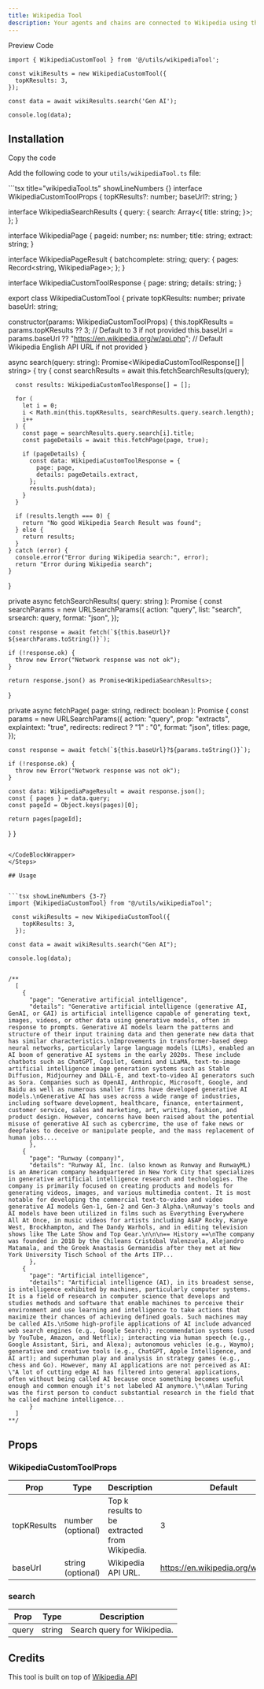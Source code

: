 ```yaml
---
title: Wikipedia Tool
description: Your agents and chains are connected to Wikipedia using the WikipediaCustomTool.
---
```


<Tabs defaultValue="preview">

<TabsList>
  <TabsTrigger value="preview">Preview</TabsTrigger>
  <TabsTrigger value="code">Code</TabsTrigger>
</TabsList>

<TabsContent value="preview">
  <ComponentPreviewTemp>
    <WikipediaToolDemo />
  </ComponentPreviewTemp>
</TabsContent>

<TabsContent value="code">

<CodeBlockWrapper>

```tsx showLineNumbers {3-7}
import { WikipediaCustomTool } from '@/utils/wikipediaTool';

const wikiResults = new WikipediaCustomTool({
  topKResults: 3,
});

const data = await wikiResults.search('Gen AI');

console.log(data);
```

</CodeBlockWrapper>

</TabsContent>

</Tabs>

## Installation

<Steps>

<Step>Copy the code</Step>

Add the following code to your `utils/wikipediaTool.ts` file:

<CodeBlockWrapper>
```tsx title="wikipediaTool.ts" showLineNumbers {}
interface WikipediaCustomToolProps {
  topKResults?: number;
  baseUrl?: string;
}

interface WikipediaSearchResults {
  query: {
    search: Array<{
      title: string;
    }>;
  };
}

interface WikipediaPage {
  pageid: number;
  ns: number;
  title: string;
  extract: string;
}

interface WikipediaPageResult {
  batchcomplete: string;
  query: {
    pages: Record<string, WikipediaPage>;
  };
}

interface WikipediaCustomToolResponse {
  page: string;
  details: string;
}

export class WikipediaCustomTool {
  private topKResults: number;
  private baseUrl: string;

  constructor(params: WikipediaCustomToolProps) {
    this.topKResults = params.topKResults ?? 3; // Default to 3 if not provided
    this.baseUrl = params.baseUrl ?? "https://en.wikipedia.org/w/api.php"; // Default Wikipedia English API URL if not provided
  }

  async search(query: string): Promise<WikipediaCustomToolResponse[] | string> {
    try {
      const searchResults = await this.fetchSearchResults(query);

      const results: WikipediaCustomToolResponse[] = [];

      for (
        let i = 0;
        i < Math.min(this.topKResults, searchResults.query.search.length);
        i++
      ) {
        const page = searchResults.query.search[i].title;
        const pageDetails = await this.fetchPage(page, true);

        if (pageDetails) {
          const data: WikipediaCustomToolResponse = {
            page: page,
            details: pageDetails.extract,
          };
          results.push(data);
        }
      }

      if (results.length === 0) {
        return "No good Wikipedia Search Result was found";
      } else {
        return results;
      }
    } catch (error) {
      console.error("Error during Wikipedia search:", error);
      return "Error during Wikipedia search";
    }
  }

  private async fetchSearchResults(
    query: string
  ): Promise<WikipediaSearchResults> {
    const searchParams = new URLSearchParams({
      action: "query",
      list: "search",
      srsearch: query,
      format: "json",
    });

    const response = await fetch(`${this.baseUrl}?${searchParams.toString()}`);

    if (!response.ok) {
      throw new Error("Network response was not ok");
    }

    return response.json() as Promise<WikipediaSearchResults>;
  }

  private async fetchPage(
    page: string,
    redirect: boolean
  ): Promise<WikipediaPage> {
    const params = new URLSearchParams({
      action: "query",
      prop: "extracts",
      explaintext: "true",
      redirects: redirect ? "1" : "0",
      format: "json",
      titles: page,
    });

    const response = await fetch(`${this.baseUrl}?${params.toString()}`);

    if (!response.ok) {
      throw new Error("Network response was not ok");
    }

    const data: WikipediaPageResult = await response.json();
    const { pages } = data.query;
    const pageId = Object.keys(pages)[0];

    return pages[pageId];
  }
}


```

</CodeBlockWrapper>
</Steps>

## Usage


```tsx showLineNumbers {3-7}
import {WikipediaCustomTool} from "@/utils/wikipediaTool";

 const wikiResults = new WikipediaCustomTool({
    topKResults: 3,
  });

const data = await wikiResults.search("Gen AI");

console.log(data);


/**
  [
    {
      "page": "Generative artificial intelligence",
      "details": "Generative artificial intelligence (generative AI, GenAI, or GAI) is artificial intelligence capable of generating text, images, videos, or other data using generative models, often in response to prompts. Generative AI models learn the patterns and structure of their input training data and then generate new data that has similar characteristics.\nImprovements in transformer-based deep neural networks, particularly large language models (LLMs), enabled an AI boom of generative AI systems in the early 2020s. These include chatbots such as ChatGPT, Copilot, Gemini and LLaMA, text-to-image artificial intelligence image generation systems such as Stable Diffusion, Midjourney and DALL-E, and text-to-video AI generators such as Sora. Companies such as OpenAI, Anthropic, Microsoft, Google, and Baidu as well as numerous smaller firms have developed generative AI models.\nGenerative AI has uses across a wide range of industries, including software development, healthcare, finance, entertainment, customer service, sales and marketing, art, writing, fashion, and product design. However, concerns have been raised about the potential misuse of generative AI such as cybercrime, the use of fake news or deepfakes to deceive or manipulate people, and the mass replacement of human jobs....
      },
    {
      "page": "Runway (company)",
      "details": "Runway AI, Inc. (also known as Runway and RunwayML) is an American company headquartered in New York City that specializes in generative artificial intelligence research and technologies. The company is primarily focused on creating products and models for generating videos, images, and various multimedia content. It is most notable for developing the commercial text-to-video and video generative AI models Gen-1, Gen-2 and Gen-3 Alpha.\nRunway's tools and AI models have been utilized in films such as Everything Everywhere All At Once, in music videos for artists including A$AP Rocky, Kanye West, Brockhampton, and The Dandy Warhols, and in editing television shows like The Late Show and Top Gear.\n\n\n== History ==\nThe company was founded in 2018 by the Chileans Cristóbal Valenzuela, Alejandro Matamala, and the Greek Anastasis Germanidis after they met at New York University Tisch School of the Arts ITP...
      },
    {
      "page": "Artificial intelligence",
      "details": "Artificial intelligence (AI), in its broadest sense, is intelligence exhibited by machines, particularly computer systems. It is a field of research in computer science that develops and studies methods and software that enable machines to perceive their environment and use learning and intelligence to take actions that maximize their chances of achieving defined goals. Such machines may be called AIs.\nSome high-profile applications of AI include advanced web search engines (e.g., Google Search); recommendation systems (used by YouTube, Amazon, and Netflix); interacting via human speech (e.g., Google Assistant, Siri, and Alexa); autonomous vehicles (e.g., Waymo); generative and creative tools (e.g., ChatGPT, Apple Intelligence, and AI art); and superhuman play and analysis in strategy games (e.g., chess and Go). However, many AI applications are not perceived as AI: \"A lot of cutting edge AI has filtered into general applications, often without being called AI because once something becomes useful enough and common enough it's not labeled AI anymore.\"\nAlan Turing was the first person to conduct substantial research in the field that he called machine intelligence...
      }
  ]
**/
```
## Props

### WikipediaCustomToolProps
| Prop        | Type               | Description                                           | Default                                  |
| ----------- | ------------------ | ----------------------------------------------------- | ---------------------------------------- |
| topKResults | number (optional)  | Top k results to be extracted from Wikipedia.         | 3                                        |
| baseUrl     | string (optional)  | Wikipedia API URL.                                    | https://en.wikipedia.org/w/api.php       |

### search

| Prop   | Type   | Description                |
| ------ | ------ | -------------------------- |
| query  | string | Search query for Wikipedia. |




## Credits

This tool is built on top of [Wikipedia API](https://www.mediawiki.org/wiki/API:Main_page)


